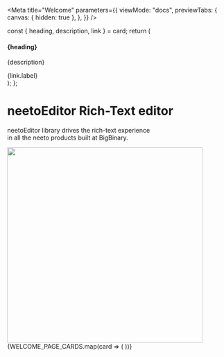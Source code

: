

<Meta
  title="Welcome"
  parameters={{
    viewMode: "docs",
    previewTabs: {
      canvas: { hidden: true },
    },
  }}
/>

  const { heading, description, link } = card;
  return (
    <div className="sbdocs-featured__item">
      <a href={link.url} className="sbdocs-featured__item-abs-link"></a>
      <h4>{heading}</h4>
      <p>{description}</p>
      <span className="sbdocs-featured__item-link">{link.label}</span>
    </div>
  );
};

<style>{`

  .sbdocs .sbdocs-hero-banner{
    display:flex;
    align-items:center;
    gap: 20px;
    margin-bottom: 50px;
  }
  .sbdocs .sbdocs-neeto-editor-title{
    display:flex;
    align-items:baseline;
    gap:10px;
  }
  .sbdocs .sbdocs-neeto-editor-title strong {
    font-size: 200%;
    font-weight: bold;
    user-select:none;
    color:#0048fd;
  }
  .sbdocs-featured{
    display:flex;
    flex-wrap: wrap;
    gap: 20px;
  }
  .sbdocs-featured__item{
    width: calc(33.33% - 20px);
    border-radius: 12px;
    padding: 30px;
    background:rgb(248, 248, 248);
    display:flex;
    flex-direction:column;
    position: relative;
    user-select:none;
    transition:all 0.3s;
  }

  .sbdocs-featured__item:hover{
    transform:scale(1.05);
  }
  .sbdocs-featured__item-abs-link{
    position:absolute;
    left:0;
    top:0;
    width:100%;
    height:100%;
    z-index:1;
  }

  .sbdocs-featured__item h4{
    font-size: 22px !important;
    position: relative;
  }

  .sbdocs-featured__item-link{
    margin-top:auto;
    display: inline-flex;
    color:#0048fd;
  }

`}</style>

<div className="sbdocs-hero-banner">
  <div>
    <h1 className="sbdocs-neeto-editor-title">
      <strong>neetoEditor</strong> Rich-Text editor
    </h1>
    <p>
      neetoEditor library drives the rich-text experience <br /> in all the
      neeto products built at BigBinary.
    </p>
  </div>
  <div>
    <img src={Team} width="450px" />
  </div>
</div>
<div className="sbdocs-featured">
  {WELCOME_PAGE_CARDS.map(card => (
    <Card card={card} />
  ))}
</div>
